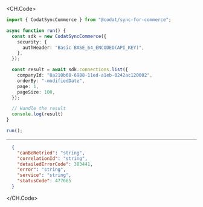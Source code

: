 
<CH.Code>
```typescript List.ts
import { CodatSyncCommerce } from "@codat/sync-for-commerce";

async function run() {
  const sdk = new CodatSyncCommerce({
    security: {
      authHeader: "Basic BASE_64_ENCODED(API_KEY)",
    },
  });

  const result = await sdk.connections.list({
    companyId: "8a210b68-6988-11ed-a1eb-0242ac120002",
    orderBy: "-modifiedDate",
    page: 1,
    pageSize: 100,
  });

  // Handle the result
  console.log(result)
}

run();
```
---

```json Example Response
  {
    "canBeRetried": "string",
    "correlationId": "string",
    "detailedErrorCode": 383441,
    "error": "string",
    "service": "string",
    "statusCode": 477665
  }
```
</CH.Code>
